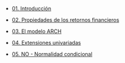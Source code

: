 -   [01. Introducción](../2023-06-13-01-introduccion/index.qmd)

-   [02. Propiedades de los retornos financieros](../2023-06-13-02-propiedades-de-los-retornos-financieros/index.qmd)

-   [03. El modelo ARCH](../2023-06-13-03-el-modelo-arch/index.qmd)

-   [04. Extensiones univariadas](../2023-06-13-04-extensiones-univariadas/index.qmd)

-   [05. NO - Normalidad condicional](../2023-06-13-05-no-normalidad-condicional/index.qmd)